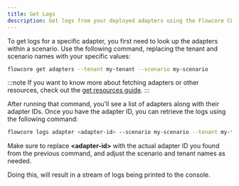 ```yaml
---
title: Get Logs
description: Get logs from your deployed adapters using the Flowcore CLI
---
```


To get logs for a specific adapter, you first need to look up the adapters within a scenario. Use the following command, replacing the tenant and scenario names with your specific values:

```sh
flowcore get adapters --tenant my-tenant --scenario my-scenario
```

:::note
If you want to know more about fetching adapters or other resources, check out the [get resources guide](/guides/flowcore-cli/get-resources-cli/).
:::

After running that command, you'll see a list of adapters along with their adapter IDs. Once you have the adapter ID, you can retrieve the logs using the following command:

```sh
flowcore logs adapter <adapter-id> --scenario my-scenario --tenant my-tenant
```

Make sure to replace **\<adapter-id\>** with the actual adapter ID you found from the previous command, and adjust the scenario and tenant names as needed.

Doing this, will result in a stream of logs being printed to the console.